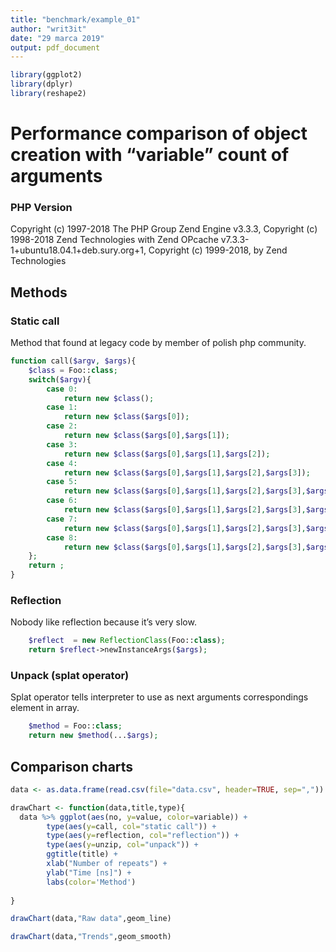 ```yaml
---
title: "benchmark/example_01"
author: "writ3it"
date: "29 marca 2019"
output: pdf_document
---
```


```r
library(ggplot2)
library(dplyr)
library(reshape2)
```

# Performance comparison of object creation with "variable" count of arguments
### PHP Version
Copyright (c) 1997-2018 The PHP Group
Zend Engine v3.3.3, Copyright (c) 1998-2018 Zend Technologies
    with Zend OPcache v7.3.3-1+ubuntu18.04.1+deb.sury.org+1, Copyright (c) 1999-2018, by Zend Technologies
    
## Methods
### Static call
Method that found at legacy code by member of polish php community.
```php
function call($argv, $args){
    $class = Foo::class;
    switch($argv){
        case 0:
            return new $class();
        case 1:
            return new $class($args[0]);
        case 2:
            return new $class($args[0],$args[1]);
        case 3:
            return new $class($args[0],$args[1],$args[2]);
        case 4:
            return new $class($args[0],$args[1],$args[2],$args[3]);
        case 5:
            return new $class($args[0],$args[1],$args[2],$args[3],$args[4]);
        case 6:
            return new $class($args[0],$args[1],$args[2],$args[3],$args[4],$args[5]);
        case 7:
            return new $class($args[0],$args[1],$args[2],$args[3],$args[4],$args[5],$args[6]);
        case 8:
            return new $class($args[0],$args[1],$args[2],$args[3],$args[4],$args[5],$args[6],$args[7]);
    };
    return ;
}
```
### Reflection
Nobody like reflection because it's very slow.
```php
    $reflect  = new ReflectionClass(Foo::class);
    return $reflect->newInstanceArgs($args);
```
### Unpack (splat operator)
Splat operator tells interpreter to use as next arguments correspondings element in array.
```php
    $method = Foo::class;
    return new $method(...$args);
```
## Comparison charts
```r
data <- as.data.frame(read.csv(file="data.csv", header=TRUE, sep=","))

drawChart <- function(data,title,type){
  data %>% ggplot(aes(no, y=value, color=variable)) +
        type(aes(y=call, col="static call")) + 
        type(aes(y=reflection, col="reflection")) +
        type(aes(y=unzip, col="unpack")) +
        ggtitle(title) + 
        xlab("Number of repeats") +
        ylab("Time [ns]") +
        labs(color='Method') 
        
}

drawChart(data,"Raw data",geom_line)
```
```r
drawChart(data,"Trends",geom_smooth)
```